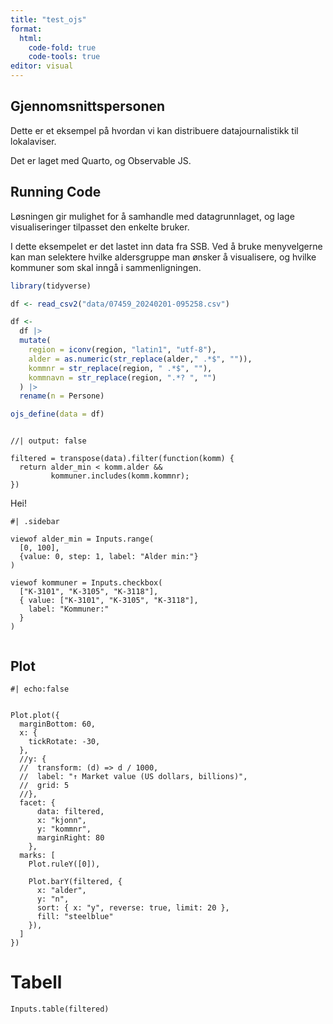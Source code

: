```yaml
---
title: "test_ojs"
format:
  html:
    code-fold: true
    code-tools: true
editor: visual
---
```


## Gjennomsnittspersonen

Dette er et eksempel på hvordan vi kan distribuere datajournalistikk til lokalaviser.

Det er laget med Quarto, og Observable JS. 

## Running Code

Løsningen gir mulighet for å samhandle med datagrunnlaget, og lage visualiseringer tilpasset den enkelte bruker. 

I dette eksempelet er det lastet inn data fra SSB. Ved å bruke menyvelgerne kan man selektere hvilke aldersgruppe man ønsker å visualisere, og hvilke kommuner som skal inngå i sammenligningen. 

```r

library(tidyverse)

df <- read_csv2("data/07459_20240201-095258.csv")

df <- 
  df |> 
  mutate(
    region = iconv(region, "latin1", "utf-8"),
    alder = as.numeric(str_replace(alder," .*$", "")),
    kommnr = str_replace(region, " .*$", ""),
    kommnavn = str_replace(region, ".*? ", "")
  ) |> 
  rename(n = Persone)

ojs_define(data = df)



```

```ojs
//| output: false

filtered = transpose(data).filter(function(komm) {
  return alder_min < komm.alder &&
         kommuner.includes(komm.kommnr);
})

```


Hei!

```ojs
#| .sidebar

viewof alder_min = Inputs.range(
  [0, 100], 
  {value: 0, step: 1, label: "Alder min:"}
)

viewof kommuner = Inputs.checkbox(
  ["K-3101", "K-3105", "K-3118"], 
  { value: ["K-3101", "K-3105", "K-3118"], 
    label: "Kommuner:"
  }
)


```

## Plot

```ojs
#| echo:false


Plot.plot({
  marginBottom: 60,
  x: {
    tickRotate: -30,
  },
  //y: {
  //  transform: (d) => d / 1000,
  //  label: "↑ Market value (US dollars, billions)",
  //  grid: 5
  //},
  facet: {
      data: filtered,
      x: "kjonn",
      y: "kommnr",
      marginRight: 80
    },
  marks: [
    Plot.ruleY([0]),
    
    Plot.barY(filtered, {
      x: "alder",
      y: "n",
      sort: { x: "y", reverse: true, limit: 20 },
      fill: "steelblue"
    }),
  ]
})
```

# Tabell

```ojs
Inputs.table(filtered)
```